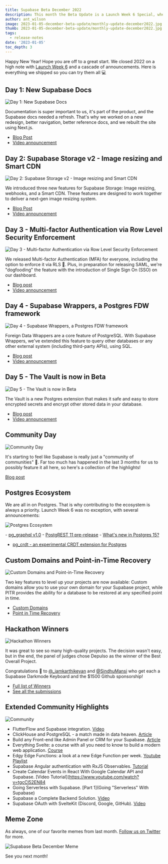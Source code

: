 ```yaml
---
title: Supabase Beta December 2022
description: This month the Beta Update is a Launch Week 6 Special, where we review the cascade of announcements.
author: ant_wilson
image: 2023-01-05-december-beta-update/monthly-update-december2022.jpg
thumb: 2023-01-05-december-beta-update/monthly-update-december2022.jpg
tags:
  - release-notes
date: '2023-01-05'
toc_depth: 3
---
```


Happy New Year! Hope you are off to a great start. We closed 2022 on a high note with [Launch Week 6](https://supabase.com/launch-week) and a cascade of announcements. Here is everything we shipped so you can try them all 💻

## Day 1: New Supabase Docs

![Day 1: New Supabase Docs](/images/blog/2023-01-05-december-beta-update/docs.jpg)

Documentation is super important to us, it's part of the product, and the Supabase docs needed a refresh. That's why we worked on a new redesign, better navigation, better reference docs, and we rebuilt the site using Next.js.

- [Blog Post](https://supabase.com/blog/new-supabase-docs-built-with-nextjs)
- [Video announcement](https://www.youtube.com/watch?v=Q1Amk6iDlF8)

## Day 2: Supabase Storage v2 - Image resizing and Smart CDN

![Day 2: Supabase Storage v2 - Image resizing and Smart CDN](/images/blog/2023-01-05-december-beta-update/storage-v2-image-rezising.jpg)

We introduced three new features for Supabase Storage: Image resizing, webhooks, and a Smart CDN. These features are designed to work together to deliver a next-gen image resizing system.

- [Blog Post](https://supabase.com/blog/storage-image-resizing-smart-cdn)
- [Video announcement](https://www.youtube.com/watch?v=NpEl20iuOtg)

## Day 3 - Multi-factor Authentication via Row Level Security Enforcement

![Day 3 - Multi-factor Authentication via Row Level Security Enforcement](/images/blog/2023-01-05-december-beta-update/multi-factor-authentication.png)

We released Multi-factor Authentication (MFA) for everyone, including the option to enforce it via RLS 🔐. Plus, in preparation for releasing SAML, we're "dogfooding" the feature with the introduction of Single Sign On (SSO) on our dashboard.

- [Blog post](https://supabase.com/blog/mfa-auth-via-rls)
- [Video announcement](https://www.youtube.com/watch?v=He7LI2mv9v0)

## Day 4 - Supabase Wrappers, a Postgres FDW framework

![Day 4 - Supabase Wrappers, a Postgres FDW framework](/images/blog/2023-01-05-december-beta-update/supabase-wrappers.jpg)

Foreign Data Wrappers are a core feature of PostgreSQL. With Supabase Wrappers, we've extended this feature to query other databases or any other external system (including third-party APIs), using SQL.

- [Blog post](https://supabase.com/blog/postgres-foreign-data-wrappers-rust)
- [Video announcement](https://www.youtube.com/watch?v=QA2qC5F-4OU)

## Day 5 - The Vault is now in Beta

![Day 5 - The Vault is now in Beta](/images/blog/2023-01-05-december-beta-update/vault.jpg)

The Vault is a new Postgres extension that makes it safe and easy to store encrypted secrets and encrypt other stored data in your database.

- [Blog post](https://supabase.com/blog/vault-now-in-beta)
- [Video announcement](https://www.youtube.com/watch?v=QHLPNDrdN2w)

## Community Day

![Community Day](/images/blog/2023-01-05-december-beta-update/community.jpg)

It's starting to feel like Supabase is really just a "community of communities" 🤗. Far too much has happened in the last 3 months for us to possibly feature it all here, so here's a collection of the highlights!

[Blog post](https://supabase.com/blog/launch-week-6-community-day)

## Postgres Ecosystem

We are all in on Postgres. That is why contributing to the ecosystem is always a priority. Launch Week 6 was no exception, with several announcements:

![Postgres Ecosystem](/images/blog/2023-01-05-december-beta-update/postgres-ecosystem.jpg)

- [pg_graphql v1.0](https://supabase.com/blog/pg-graphql-v1)
- [PostgREST 11 pre-release](https://supabase.com/blog/postgrest-11-prerelease)
- [What's new in Postgres 15?](https://supabase.com/blog/new-in-postgres-15)
- [pg_crdt - an experimental CRDT extension for Postgres](https://supabase.com/blog/postgres-crdt)

## Custom Domains and Point-in-Time Recovery

![Custom Domains and Point-in-Time Recovery](/images/blog/2023-01-05-december-beta-update/custom-domains-pitr.jpg)

Two key features to level up your projects are now available: Custom domains allow you to use your own domain for your Supabase project, while PITR provides the ability for a database to be restored at any specified point in time.

- [Custom Domains](https://supabase.com/blog/custom-domain-names)
- [Point in Time Recovery](https://supabase.com/blog/postgres-point-in-time-recovery)

## Hackathon Winners

![Hackathon Winners](/images/blog/2023-01-05-december-beta-update/lw-6-hackathon.jpg)

It was great to see so many high-quality projects. The decision wasn't easy, but in the end, the panel of judges chose Depulso as the winner of the Best Overall Project.

Congratulations 👏 to [@_iamkarthikeyan](https://twitter.com/_iamkarthikeyan) and [@SindhuMansi](https://twitter.com/SindhuMansi) who get each a Supabase Darkmode Keyboard and the $1500 Github sponsorship!

- [Full list of Winners](https://supabase.com/blog/launch-week-6-hackathon-winners)
- [See all the submissions](https://www.madewithsupabase.com/launch-week-6)

## Extended Community Highlights

![Community](/images/blog/2022-june/community.jpg)

- FlutterFlow and Supabase integration. [Video](https://www.youtube.com/watch?v=hw9Q-NjASbU)
- ClickHouse and PostgreSQL - a match made in data heaven. [Article](https://clickhouse.com/blog/migrating-data-between-clickhouse-postgres)
- Build any Front-end like Admin Panel or CRM for your Supabase. [Article](https://blog.jetadmin.io/how-to-build-any-front-end-such-as-admin-panel-or-crm-for-your-supabase-in-minutes/)
- Everything Svelte: a course with all you need to know to build a modern web application. [Course](https://www.everythingsvelte.com/)
- Edgy Edge Functions: a look at a new Edge Function per week. [Youtube Playlist](https://www.youtube.com/playlist?list=PL5S4mPUpp4OulD3olUW8Eq1IYKpUbk5Ob)
- Supabase Angular authentication with RxJS Observables. [Tutorial](https://dev.to/kylerummens/supabase-angular-authentication-with-rxjs-observables-3d0f)
- Create Calendar Events in React With Google Calendar API and Supabase. [Video Tutorial](https://www.youtube.com/watch?v=tgcCl52EN84
- Going Serverless with Supabase. [Part 1](Going "Serverless" With Supabase)
- Supabase a Complete Backend Solution. [Video](https://www.youtube.com/watch?v=Ve0qE55fw0Y)
- Supabase OAuth with SvelteKit (Discord, Google, GitHub). [Video](https://www.youtube.com/watch?v=KfezTtt2GsA)

## Meme Zone

As always, one of our favorite memes from last month. [Follow us on Twitter](https://twitter.com/supabase) for more.

![Supabase Beta December Meme](/images/blog/2023-01-05-december-beta-update/beta-update-december-meme.jpeg)

See you next month!
